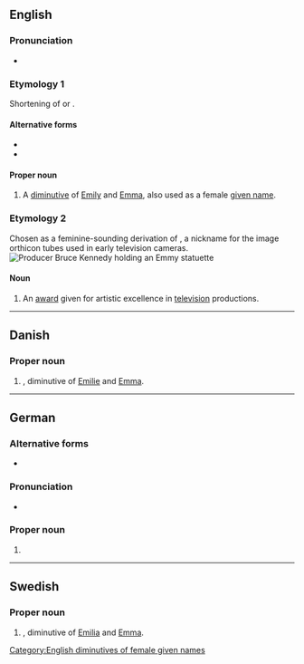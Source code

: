 {{also|emmy}}
==English==

===Pronunciation===
* {{rhymes|en|ɛmi|s=2}}

===Etymology 1===
Shortening of {{m|en|Emily}} or {{m|en|Emma}}.

====Alternative forms====
* {{l|en|Emmie}}
* {{l|en|Emme}}

====Proper noun====
{{en-proper noun|Emmys}}

# A [[diminutive]] of [[Emily]] and [[Emma]], also used as a female [[given name]].

===Etymology 2===
{{wikipedia|Emmy Award}}
Chosen as a feminine-sounding derivation of {{m|en|immy}}, a nickname for the image orthicon tubes used in early television cameras.
[[Image:Bruce Kennedy.jpg|thumb|Producer Bruce Kennedy holding an Emmy statuette]]

====Noun====
{{en-noun|s}}<!--plural is Emmys NOT Emmies-->

# An [[award]] given for artistic excellence in [[television]] productions.

[[Category:English diminutives of female given names]]

----

==Danish==

===Proper noun===
{{head|da|proper noun}}

# {{given name|da|female}}, diminutive of [[Emilie]] and [[Emma]].

----

==German==

===Alternative forms===
* {{alter|de|Emmi}}

===Pronunciation===
* {{audio|de|De-Emmy.ogg|Audio}}

===Proper noun===
{{head|de|proper noun|g=f|genitive|Emmys|or|Emmy}}

# {{given name|de|female|dim=Emilie|dim2=Emma}}

----

==Swedish==

===Proper noun===
{{sv-proper noun|c}}

# {{given name|sv|female}}, diminutive of [[Emilia]] and [[Emma]].